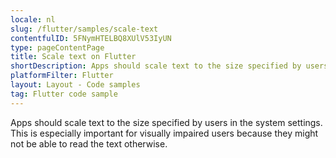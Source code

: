 ```yaml
---
locale: nl
slug: /flutter/samples/scale-text
contentfulID: 5FNymHTELBQ8XUlV53IyUN
type: pageContentPage
title: Scale text on Flutter
shortDescription: Apps should scale text to the size specified by users in the system settings.
platformFilter: Flutter
layout: Layout - Code samples
tag: Flutter code sample
---
```


Apps should scale text to the size specified by users in the system settings. This is especially important for visually impaired users because they might not be able to read the text otherwise.

<CodeSample id="text-scale" locale="nl" platform="flutter"/>